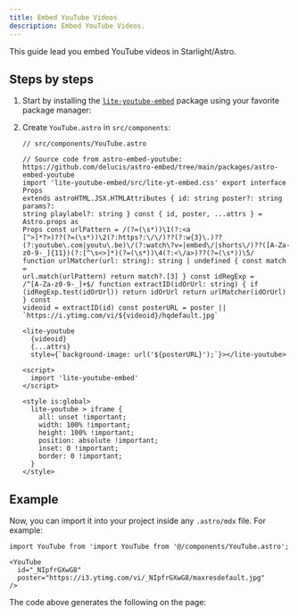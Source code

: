 ```yaml
---
title: Embed YouTube Videos
description: Embed YouTube Videos.
---
```



This guide lead you embed YouTube videos in Starlight/Astro.

## Steps by steps

<Steps>

1.  Start by installing the [`lite-youtube-embed`](https://github.com/paulirish/lite-youtube-embed) package using your favorite package manager:

    <PackageManagerCommand command="add lite-youtube-embed" />

2.  Create `YouTube.astro` in `src/components`:

    ```astro
    // src/components/YouTube.astro

    // Source code from astro-embed-youtube:
    https://github.com/delucis/astro-embed/tree/main/packages/astro-embed-youtube
    import 'lite-youtube-embed/src/lite-yt-embed.css' export interface Props
    extends astroHTML.JSX.HTMLAttributes { id: string poster?: string params?:
    string playlabel?: string } const { id, poster, ...attrs } = Astro.props as
    Props const urlPattern = /(?=(\s*))\1(?:<a
    [^>]*?>)??(?=(\s*))\2(?:https?:\/\/)??(?:w{3}\.)??(?:youtube\.com|youtu\.be)\/(?:watch\?v=|embed\/|shorts\/)??([A-Za-z0-9-_]{11})(?:[^\s<>]*)(?=(\s*))\4(?:<\/a>)??(?=(\s*))\5/
    function urlMatcher(url: string): string | undefined { const match =
    url.match(urlPattern) return match?.[3] } const idRegExp =
    /^[A-Za-z0-9-_]+$/ function extractID(idOrUrl: string) { if
    (idRegExp.test(idOrUrl)) return idOrUrl return urlMatcher(idOrUrl) } const
    videoid = extractID(id) const posterURL = poster ||
    `https://i.ytimg.com/vi/${videoid}/hqdefault.jpg`

    <lite-youtube
      {videoid}
      {...attrs}
      style={`background-image: url('${posterURL}');`}></lite-youtube>

    <script>
      import 'lite-youtube-embed'
    </script>

    <style is:global>
      lite-youtube > iframe {
        all: unset !important;
        width: 100% !important;
        height: 100% !important;
        position: absolute !important;
        inset: 0 !important;
        border: 0 !important;
      }
    </style>
    ```

</Steps>

## Example

Now, you can import it into your project inside any `.astro/mdx` file. For example:

```mdx
import YouTube from 'import YouTube from '@/components/YouTube.astro';

<YouTube
  id="_NIpfrGXwG8"
  poster="https://i3.ytimg.com/vi/_NIpfrGXwG8/maxresdefault.jpg"
/>
```

The code above generates the following on the page:

<YouTube
  id="_NIpfrGXwG8"
  poster="https://i3.ytimg.com/vi/_NIpfrGXwG8/maxresdefault.jpg"
/>
